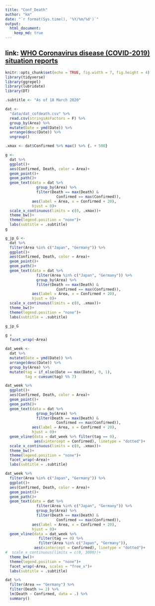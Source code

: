 ```yaml
---
title: "Conf_Death"
author: "km"
date: "`r format(Sys.time(), '%Y/%m/%d')`"
output: 
  html_document:
    keep_md: true
---
```



## link: [WHO Coronavirus disease (COVID-2019) situation reports](https://www.who.int/emergencies/diseases/novel-coronavirus-2019/situation-reports/)


```r
knitr::opts_chunk$set(echo = TRUE, fig.width = 7, fig.height = 4)
library(tidyverse)
library(ggrepel)
library(lubridate)
library(DT)

.subtitle <- "As of 18 March 2020"
```

```r
dat <- 
  "data/dat_cofdeath.csv" %>% 
  read.csv(stringsAsFactors = F) %>% 
  group_by(Area) %>% 
  mutate(Date = ymd(Date)) %>% 
  arrange(desc(Date)) %>% 
  ungroup()

.xmax <- dat$Confirmed %>% max() %>% {. + 500}

g <-
  dat %>% 
  ggplot()+
  aes(Confirmed, Death, color = Area)+
  geom_point()+
  geom_path()+
  geom_text(data = dat %>% 
              group_by(Area) %>% 
              filter(Death == max(Death) & 
                       Confirmed == max(Confirmed)),
            aes(label = Area, x = Confirmed + 20),
            hjust = 0)+
  scale_x_continuous(limits = c(0, .xmax))+
  theme_bw()+
  theme(legend.position = "none")+
  labs(subtitle = .subtitle)
g

g_jp_G <-
  dat %>%
  filter(Area %in% c("Japan", "Germany")) %>% 
  ggplot()+
  aes(Confirmed, Death, color = Area)+
  geom_point()+
  geom_path()+
  geom_text(data = dat %>% 
              filter(Area %in% c("Japan", "Germany")) %>% 
              group_by(Area) %>% 
              filter(Death == max(Death) & 
                       Confirmed == max(Confirmed)),
            aes(label = Area, x = Confirmed + 20),
            hjust = 0)+
  scale_x_continuous(limits = c(0, .xmax))+
  theme_bw()+
  theme(legend.position = "none")+
  labs(subtitle = .subtitle)

g_jp_G
```

```r
g + 
  facet_wrap(~Area)
```

```r
dat_week <-
  dat %>% 
  mutate(Date = ymd(Date)) %>% 
  arrange(desc(Date)) %>% 
  group_by(Area) %>% 
  mutate(tag = if_else(Date == max(Date), 0, 1),
         tag = cumsum(tag) %% 7)

dat_week %>% 
  ggplot()+
  aes(Confirmed, Death, color = Area)+
  geom_point()+
  geom_path()+
  geom_text(data = dat %>% 
              group_by(Area) %>% 
              filter(Death == max(Death) & 
                       Confirmed == max(Confirmed)),
            aes(label = Area, x = Confirmed + 20),
            hjust = 0)+
  geom_vline(data = dat_week %>% filter(tag == 0),
             aes(xintercept = Confirmed), linetype = "dotted")+
  scale_x_continuous(limits = c(0, .xmax))+
  theme_bw()+
  theme(legend.position = "none")+
  facet_wrap(~Area)+
  labs(subtitle = .subtitle)
```

```r
dat_week %>% 
  filter(Area %in% c("Japan", "Germany")) %>% 
  ggplot()+
  aes(Confirmed, Death, color = Area)+
  geom_point()+
  geom_path()+
  geom_text(data = dat %>% 
              filter(Area %in% c("Japan", "Germany")) %>%
              group_by(Area) %>% 
              filter(Death == max(Death) & 
                       Confirmed == max(Confirmed)),
            aes(label = Area, x = Confirmed + 20),
            hjust = 0)+
  geom_vline(data = dat_week %>%
               filter(tag == 0) %>%
               filter(Area %in% c("Japan", "Germany")),
             aes(xintercept = Confirmed), linetype = "dotted")+
#  scale_x_continuous(limits = c(0, 3000))+
  theme_bw()+
  theme(legend.position = "none")+
  facet_wrap(~Area, scales = "free_x")+
  labs(subtitle = .subtitle)
```

```r
dat %>% 
  filter(Area == "Germany") %>% 
  filter(Death >= 2) %>% 
  lm(Death ~ Confirmed, data = .) %>% 
  summary()
```
